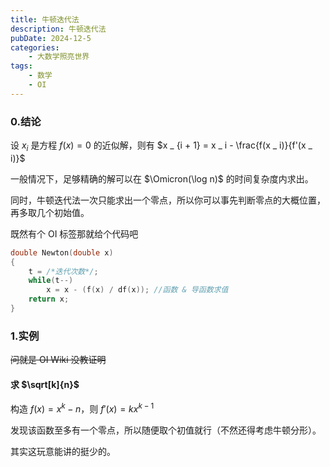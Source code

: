 ```yaml
---
title: 牛顿迭代法
description: 牛顿迭代法
pubDate: 2024-12-5
categories:
    - 大数学照亮世界
tags:
    - 数学
    - OI
---
```


### 0.结论

设 $x _ i$ 是方程 $f(x) = 0$ 的近似解，则有 $x _ {i + 1} = x _ i - \frac{f(x _ i)}{f'(x _ i)}$

一般情况下，足够精确的解可以在 $\Omicron(\log n)$ 的时间复杂度内求出。

同时，牛顿迭代法一次只能求出一个零点，所以你可以事先判断零点的大概位置，再多取几个初始值。

既然有个 OI 标签那就给个代码吧

```cpp
double Newton(double x)
{
    t = /*迭代次数*/;
    while(t--)
        x = x - (f(x) / df(x)); //函数 & 导函数求值
    return x;
}
```

### 1.实例

~~问就是 OI Wiki 没教证明~~

#### 求 $\sqrt[k]{n}$

构造 $f(x) = x ^ k - n$，则 $f'(x) = kx ^ {k - 1}$

发现该函数至多有一个零点，所以随便取个初值就行（不然还得考虑牛顿分形）。

其实这玩意能讲的挺少的。